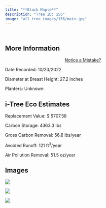 ```yaml
---
title: "**Black Maple**"
description: "Tree ID: 156"
image: "all_tree_images/156/main.jpg"
---
```


<br>

## **More Information**
::: column-margin
<center><a class="button" href="https://forms.gle/W6f5nwYxrM33hF4f7">Notice a Mistake?</a></center>
:::


Date Recorded:  10/23/2022

Diameter at Breast Height:  27.2  inches

Planters:  Unknown

## **i-Tree Eco Estimates**


 Replacement Value: $ 5707.58

 Carbon Storage:  4363.3  lbs

 Gross Carbon Removal:  56.8  lbs/year

 Avoided Runoff:  121  ft<sup>3</sup>/year

 Air Pollution Removal:  51.5  oz/year

## **Images**


 ![](all_tree_images/156/IMG_6937.jpg)

 ![](all_tree_images/156/IMG_6939.jpg)

 ![](all_tree_images/156/main.jpg)
